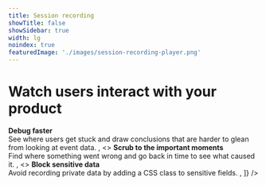 ```yaml
---
title: Session recording
showTitle: false
showSidebar: true
width: lg
noindex: true
featuredImage: './images/session-recording-player.png'
---
```



<div className="text-center relative mb-8" style={{ marginTop: "-3rem" }}>
    <div className="absolute w-full left-0 z-10" style={{ backgroundImage: "linear-gradient(to bottom, rgba(238,239,233,0), rgba(238,239,233,1))", bottom: "-1rem", height: "200px" }}></div>
  <GatsbyImage image={getImage(props?.images[0])} alt="Session recording screenshot" className="max-w-screen-md lg:max-w-screen-lg 2xl:max-w-screen-lg shadow" />
</div>

<h1 className="text-center px-2 md:px-8 text-3xl md:text-5xl xl:text-6xl relative z-20" style={{ marginTop: "-2rem", marginBottom: "-.5rem" }}>Watch users <span className="text-red">interact</span> with your product</h1>

<Hero
    subtitle="Session Recording lets you play back individual user sessions. And it's baked right into your product analytics suite."
/>

<LPCTA />

<Section titleSize="sm">
    <FeatureSnapshot
        image="/images/session-recording-list.png"
        features={[
            <>
                <strong>Debug faster</strong><br />
                See where users get stuck and draw conclusions that are harder to glean from looking at event data.
            </>,
            <>
                <strong>Scrub to the important moments</strong><br />
                Find where something went wrong and go back in time to see what caused it.
            </>,
            <>
                <strong>Block sensitive data</strong><br />
                Avoid recording private data by adding a CSS class to sensitive fields.
            </>,
        ]}
    />
</Section>

<Section divider={false}>
    <Quote
        imageSource="/images/customers/mishra.jpeg"
        size="md"
        name="Anubhuti Mishra"
        title="UI/UX Designer, Hasura"
        quote={`“I was watching session recordings for our sign-up page and realized a lot of people were trying to click something that wasn’t actually a button. We wouldn’t have noticed that needed fixing without PostHog’s session recordings.”`}
    />
</Section>

<Hero
    subtitle="Try PostHog's Session Recording for free"
/>

<LPCTA />
